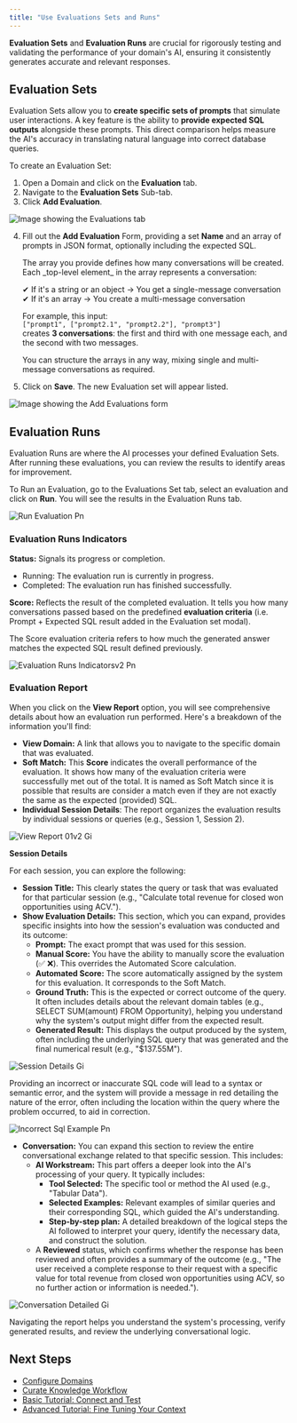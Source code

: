 ```yaml
---
title: "Use Evaluations Sets and Runs"
---
```


**Evaluation Sets** and **Evaluation Runs** are crucial for rigorously testing and validating the performance of your domain's AI, ensuring it consistently generates accurate and relevant responses.

## Evaluation Sets

Evaluation Sets allow you to **create specific sets of prompts** that simulate user interactions. A key feature is the ability to **provide expected SQL outputs** alongside these prompts. This direct comparison helps measure the AI's accuracy in translating natural language into correct database queries.

To create an Evaluation Set:

1. Open a Domain and click on the **Evaluation** tab.
2. Navigate to the **Evaluation Sets** Sub-tab.
3. Click **Add Evaluation**.

![Image showing the Evaluations tab](/images/add-evaluation.png)

4. Fill out the **Add Evaluation** Form, providing a set **Name** and an array of prompts in JSON format, optionally including the expected SQL.

   <Tip>
     The array you provide defines how many conversations will be created. Each _top-level element_ in the array represents a conversation:

     ✔ If it's a string or an object → You get a single-message conversation\
     ✔ If it's an array → You create a multi-message conversation

     For example, this input:\
     `["prompt1", ["prompt2.1", "prompt2.2"], "prompt3"]`\
     creates **3 conversations**: the first and third with one message each, and the second with two messages.

     You can structure the arrays in any way, mixing single and multi-message conversations as required.
   </Tip>
5. Click on **Save**. The new Evaluation set will appear listed.

![Image showing the Add Evaluations form](/images/add-evaluation-form.png)

## Evaluation Runs

Evaluation Runs are where the AI processes your defined Evaluation Sets. After running these evaluations, you can review the results to identify areas for improvement.

To Run an Evaluation, go to the Evaluations Set tab, select an evaluation and click on **Run**. You will see the results in the Evaluation Runs tab.

![Run Evaluation Pn](/images/run-evaluation.png)

### Evaluation Runs Indicators

**Status:** Signals its progress or completion.

- Running: The evaluation run is currently in progress.
- Completed: The evaluation run has finished successfully.

**Score:** Reflects the result of the completed evaluation. It tells you how many conversations passed based on the predefined **evaluation criteria** (i.e. Prompt \+ Expected SQL result added in the Evaluation set modal).

<Tip>
  The Score evaluation criteria refers to how much the generated answer matches the expected SQL result defined previously.
</Tip>

![Evaluation Runs Indicatorsv2 Pn](/images/evaluation-runs-indicatorsv2.png)

### Evaluation Report

When you click on the **View Report** option, you will see comprehensive details about how an evaluation run performed. Here's a breakdown of the information you'll find:

- **View Domain:** A link that allows you to navigate to the specific domain that was evaluated.
- **Soft Match:** This **Score** indicates the overall performance of the evaluation. It shows how many of the evaluation criteria were successfully met out of the total. It is named as Soft Match since it is possible that results are consider a match even if they are not exactly the same as the expected (provided) SQL.
- **Individual Session Details**: The report organizes the evaluation results by individual sessions or queries (e.g., Session 1, Session 2).

![View Report 01v2 Gi](/images/view-report-01v2.gif)

**Session Details**

For each session, you can explore the following:

- **Session Title:** This clearly states the query or task that was evaluated for that particular session (e.g., "Calculate total revenue for closed won opportunities using ACV.").
- **Show Evaluation Details:** This section, which you can expand, provides specific insights into how the session's evaluation was conducted and its outcome:
  - **Prompt:** The exact prompt that was used for this session.
  - **Manual Score:** You have the ability to manually score the evaluation (✅ ❌). This overrides the Automated Score calculation.
  - **Automated Score:** The score automatically assigned by the system for this evaluation. It corresponds to the Soft Match.
  - **Ground Truth:** This is the expected or correct outcome of the query. It often includes details about the relevant domain tables (e.g., SELECT SUM(amount) FROM Opportunity), helping you understand why the system's output might differ from the expected result.
  - **Generated Result:** This displays the output produced by the system, often including the underlying SQL query that was generated and the final numerical result (e.g., "\$137.55M").

![Session Details Gi](/images/session-details.gif)

<Warning>
  Providing an incorrect or inaccurate SQL code will lead to a syntax or semantic error, and the system will provide a message in red detailing the nature of the error, often including the location within the query where the problem occurred, to aid in correction.

  ![Incorrect Sql Example Pn](/images/incorrect-sql-example.png)
</Warning>

- **Conversation:** You can expand this section to review the entire conversational exchange related to that specific session. This includes:
  - **AI Workstream:** This part offers a deeper look into the AI's processing of your query. It typically includes:
    - **Tool Selected:** The specific tool or method the AI used (e.g., "Tabular Data").
    - **Selected Examples:** Relevant examples of similar queries and their corresponding SQL, which guided the AI's understanding.
    - **Step-by-step plan:** A detailed breakdown of the logical steps the AI followed to interpret your query, identify the necessary data, and construct the solution.
  - A **Reviewed** status, which confirms whether the response has been reviewed and often provides a summary of the outcome (e.g., "The user received a complete response to their request with a specific value for total revenue from closed won opportunities using ACV, so no further action or information is needed.").

![Conversation Detailed Gi](/images/conversation-detailed.gif)

Navigating the report helps you understand the system's processing, verify generated results, and review the underlying conversational logic.

## Next Steps

- [Configure Domains](/improve-wisdom-ai-responses/configure-domains)
- [Curate Knowledge Workflow](/improve-wisdom-ai-responses/curate-knowledge-workflow)
- [Basic Tutorial: Connect and Test](/setting-up-wisdom-ai/basic-tutorial-connect-and-test)
- [Advanced Tutorial: Fine Tuning Your Context](/setting-up-wisdom-ai/advanced-tutorial-fine-tuning-your-context)
